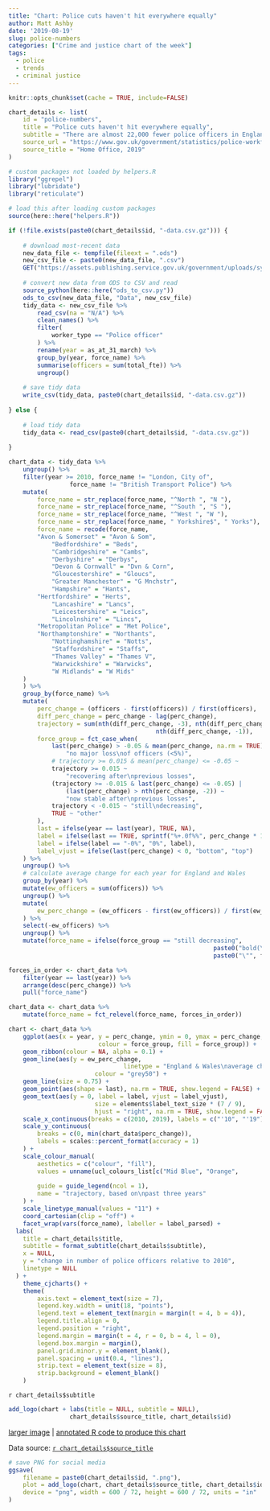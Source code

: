 ```yaml
---
title: "Chart: Police cuts haven't hit everywhere equally"
author: Matt Ashby
date: '2019-08-19'
slug: police-numbers
categories: ["Crime and justice chart of the week"]
tags:
  - police
  - trends
  - criminal justice
---
```



```r
knitr::opts_chunk$set(cache = TRUE, include=FALSE)
```

```r
chart_details <- list(
	id = "police-numbers",
	title = "Police cuts haven't hit everywhere equally",
	subtitle = "There are almost 22,000 fewer police officers in England and Wales than in 2010, but numbers haven't dropped equally across police forces. One force (Surrey) has the same number of officers now as 10 years ago, while officer numbers in forces like Humberside are increasing after steep cuts. But in almost half of forces, numbers are still falling despite a decade of often above-average cuts already.",
	source_url = "https://www.gov.uk/government/statistics/police-workforce-open-data-tables",
	source_title = "Home Office, 2019"
)
```

```r
# custom packages not loaded by helpers.R
library("ggrepel")
library("lubridate")
library("reticulate")

# load this after loading custom packages
source(here::here("helpers.R"))
```

```r
if (!file.exists(paste0(chart_details$id, "-data.csv.gz"))) {
	
	# download most-recent data
	new_data_file <- tempfile(fileext = ".ods")
	new_csv_file <- paste0(new_data_file, ".csv")
	GET("https://assets.publishing.service.gov.uk/government/uploads/system/uploads/attachment_data/file/817734/open-data-table-police-workforce.ods", write_disk(new_data_file))
	
	# convert new data from ODS to CSV and read
	source_python(here::here("ods_to_csv.py"))
	ods_to_csv(new_data_file, "Data", new_csv_file)
	tidy_data <- new_csv_file %>% 
		read_csv(na = "N/A") %>% 
		clean_names() %>% 
		filter(
			worker_type == "Police officer" 
		) %>% 
		rename(year = as_at_31_march) %>% 
		group_by(year, force_name) %>%
		summarise(officers = sum(total_fte)) %>% 
		ungroup()
	
	# save tidy data
	write_csv(tidy_data, paste0(chart_details$id, "-data.csv.gz"))	
	
} else {
	
	# load tidy data
	tidy_data <- read_csv(paste0(chart_details$id, "-data.csv.gz"))
	
}
```


```r
chart_data <- tidy_data %>% 
	ungroup() %>% 
	filter(year >= 2010, force_name != "London, City of", 
				 force_name != "British Transport Police") %>% 
	mutate(
		force_name = str_replace(force_name, "^North ", "N "),
		force_name = str_replace(force_name, "^South ", "S "),
		force_name = str_replace(force_name, "^West ", "W "),
		force_name = str_replace(force_name, " Yorkshire$", " Yorks"),
		force_name = recode(force_name, 
  		"Avon & Somerset" = "Avon & Som",
			"Bedfordshire" = "Beds",
			"Cambridgeshire" = "Cambs",
			"Derbyshire" = "Derbys",
			"Devon & Cornwall" = "Dvn & Corn",
			"Gloucestershire" = "Gloucs",
			"Greater Manchester" = "G Mnchstr",
			"Hampshire" = "Hants",
	  	"Hertfordshire" = "Herts",
			"Lancashire" = "Lancs",
			"Leicestershire" = "Leics",
			"Lincolnshire" = "Lincs",
  		"Metropolitan Police" = "Met Police",
  		"Northamptonshire" = "Northants",
			"Nottinghamshire" = "Notts",
			"Staffordshire" = "Staffs",
			"Thames Valley" = "Thames V",
			"Warwickshire" = "Warwicks",
			"W Midlands" = "W Mids"
  	)
	) %>% 
	group_by(force_name) %>% 
	mutate(
		perc_change = (officers - first(officers)) / first(officers),
		diff_perc_change = perc_change - lag(perc_change),
		trajectory = sum(nth(diff_perc_change, -3), nth(diff_perc_change, -2), 
										 nth(diff_perc_change, -1)),
		force_group = fct_case_when(
			last(perc_change) > -0.05 & mean(perc_change, na.rm = TRUE) > -0.05 ~ 
				"no major loss\nof officers (<5%)",
			# trajectory >= 0.015 & mean(perc_change) <= -0.05 ~ 
			trajectory >= 0.015 ~ 
				"recovering after\nprevious losses",
			(trajectory >= -0.015 & last(perc_change) <= -0.05) |
				(last(perc_change) > nth(perc_change, -2)) ~ 
				"now stable after\nprevious losses",
			trajectory < -0.015 ~ "still\ndecreasing",
			TRUE ~ "other"
		),
		last = ifelse(year == last(year), TRUE, NA),
		label = ifelse(last == TRUE, sprintf("%+.0f%%", perc_change * 100), NA),
		label = ifelse(label == "-0%", "0%", label), 
		label_vjust = ifelse(last(perc_change) < 0, "bottom", "top")
	) %>% 
	ungroup() %>% 
	# calculate average change for each year for England and Wales
	group_by(year) %>% 
	mutate(ew_officers = sum(officers)) %>% 
	ungroup() %>% 
	mutate(
		ew_perc_change = (ew_officers - first(ew_officers)) / first(ew_officers)
	) %>% 
	select(-ew_officers) %>% 
	ungroup() %>% 
	mutate(force_name = ifelse(force_group == "still decreasing", 
														 paste0("bold(\"", force_name, "\")"), 
														 paste0("\"", force_name, "\"")))

forces_in_order <- chart_data %>% 
	filter(year == last(year)) %>% 
	arrange(desc(perc_change)) %>% 
	pull("force_name")

chart_data <- chart_data %>% 
	mutate(force_name = fct_relevel(force_name, forces_in_order))
```

```r
chart <- chart_data %>% 
	ggplot(aes(x = year, y = perc_change, ymin = 0, ymax = perc_change, 
						 colour = force_group, fill = force_group)) + 
	geom_ribbon(colour = NA, alpha = 0.1) +
	geom_line(aes(y = ew_perc_change, 
								linetype = "England & Wales\naverage change"), 
						colour = "grey50") + 
	geom_line(size = 0.75) + 
	geom_point(aes(shape = last), na.rm = TRUE, show.legend = FALSE) +
	geom_text(aes(y = 0, label = label, vjust = label_vjust), 
						size = elements$label_text_size * (7 / 9), 
						hjust = "right", na.rm = TRUE, show.legend = FALSE) + 
	scale_x_continuous(breaks = c(2010, 2019), labels = c("'10", "'19")) + 
	scale_y_continuous(
		breaks = c(0, min(chart_data$perc_change)), 
		labels = scales::percent_format(accuracy = 1)
	) + 
	scale_colour_manual(
		aesthetics = c("colour", "fill"),
		values = unname(ucl_colours_list[c("Mid Blue", "Orange", 
																			 "Bright Blue", "Bright Red")]), 
		guide = guide_legend(ncol = 1), 
		name = "trajectory, based on\npast three years"
	) +
	scale_linetype_manual(values = "11") +
	coord_cartesian(clip = "off") +
	facet_wrap(vars(force_name), labeller = label_parsed) +
  labs(
    title = chart_details$title,
    subtitle = format_subtitle(chart_details$subtitle),
    x = NULL,
    y = "change in number of police officers relative to 2010",
    linetype = NULL
  ) +
	theme_cjcharts() +
	theme(
		axis.text = element_text(size = 7),
		legend.key.width = unit(18, "points"),
		legend.text = element_text(margin = margin(t = 4, b = 4)),
		legend.title.align = 0,
		legend.position = "right",
		legend.margin = margin(t = 4, r = 0, b = 4, l = 0),
		legend.box.margin = margin(),
		panel.grid.minor.y = element_blank(),
		panel.spacing = unit(0.4, "lines"),
		strip.text = element_text(size = 8),
		strip.background = element_blank()
	)

```

`r chart_details$subtitle`

```r
add_logo(chart + labs(title = NULL, subtitle = NULL), 
				 chart_details$source_title, chart_details$id)
```

[larger image](../`r chart_details$id`.png) | [annotated R code to produce this chart](https://github.com/mpjashby/lesscrime.info/blob/master/content/post/`r chart_details$id`.Rmd)

Data source: [`r chart_details$source_title`](`r chart_details$source_url`)

```r
# save PNG for social media
ggsave(
	filename = paste0(chart_details$id, ".png"), 
	plot = add_logo(chart, chart_details$source_title, chart_details$id), 
	device = "png", width = 600 / 72, height = 600 / 72, units = "in"
)
```


